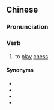 {{also|对奕}}
==Chinese==
{{zh-forms|s=对奕}}

===Pronunciation===
{{zh-pron
|m=duìyì
|c=deoi3 jik6
|cat=v
}}

===Verb===
{{zh-verb}}

# to [[play]] [[chess]]

====Synonyms====
* {{zh-l|下棋}}
* {{zh-l|行棋}}
* {{zh-l|弈棋}}
* {{zh-l|著棋/着棋}}